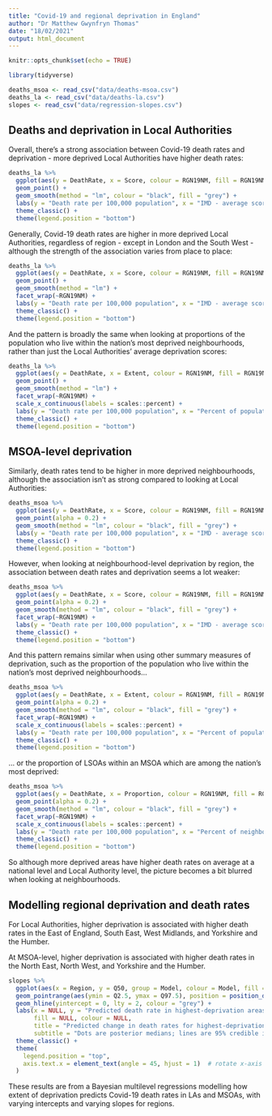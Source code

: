 ```yaml
---
title: "Covid-19 and regional deprivation in England"
author: "Dr Matthew Gwynfryn Thomas"
date: "18/02/2021"
output: html_document
---
```


```r
knitr::opts_chunk$set(echo = TRUE)
```

```r
library(tidyverse)

deaths_msoa <- read_csv("data/deaths-msoa.csv")
deaths_la <- read_csv("data/deaths-la.csv")
slopes <- read_csv("data/regression-slopes.csv")
```

## Deaths and deprivation in Local Authorities
Overall, there's a strong association between Covid-19 death rates and deprivation - more deprived Local Authorities have higher death rates:

```r
deaths_la %>% 
  ggplot(aes(y = DeathRate, x = Score, colour = RGN19NM, fill = RGN19NM)) +
  geom_point() +
  geom_smooth(method = "lm", colour = "black", fill = "grey") +
  labs(y = "Death rate per 100,000 population", x = "IMD - average score (higher is more deprived)", colour = NULL, fill = NULL) +
  theme_classic() +
  theme(legend.position = "bottom")
```

Generally, Covid-19 death rates are higher in more deprived Local Authorities, regardless of region - except in London and the South West - although the strength of the association varies from place to place:

```r
deaths_la %>% 
  ggplot(aes(y = DeathRate, x = Score, colour = RGN19NM, fill = RGN19NM)) +
  geom_point() +
  geom_smooth(method = "lm") +
  facet_wrap(~RGN19NM) +
  labs(y = "Death rate per 100,000 population", x = "IMD - average score (higher is more deprived)", colour = NULL, fill = NULL) +
  theme_classic() +
  theme(legend.position = "bottom")
```

And the pattern is broadly the same when looking at proportions of the population who live within the nation's most deprived neighbourhoods, rather than just the Local Authorities' average deprivation scores:

```r
deaths_la %>% 
  ggplot(aes(y = DeathRate, x = Extent, colour = RGN19NM, fill = RGN19NM)) +
  geom_point() +
  geom_smooth(method = "lm") +
  facet_wrap(~RGN19NM) +
  scale_x_continuous(labels = scales::percent) +
  labs(y = "Death rate per 100,000 population", x = "Percent of population living in England's most deprived areas", colour = NULL, fill = NULL) +
  theme_classic() +
  theme(legend.position = "bottom")
```

## MSOA-level deprivation
Similarly, death rates tend to be higher in more deprived neighbourhoods, although the association isn't as strong compared to looking at Local Authorities:

```r
deaths_msoa %>% 
  ggplot(aes(y = DeathRate, x = Score, colour = RGN19NM, fill = RGN19NM)) +
  geom_point(alpha = 0.2) +
  geom_smooth(method = "lm", colour = "black", fill = "grey") +
  labs(y = "Death rate per 100,000 population", x = "IMD - average score (higher is more deprived)", colour = NULL, fill = NULL) +
  theme_classic() +
  theme(legend.position = "bottom")
```

However, when looking at neighbourhood-level deprivation by region, the association between death rates and deprivation seems a lot weaker:

```r
deaths_msoa %>% 
  ggplot(aes(y = DeathRate, x = Score, colour = RGN19NM, fill = RGN19NM)) +
  geom_point(alpha = 0.2) +
  geom_smooth(method = "lm", colour = "black", fill = "grey") +
  facet_wrap(~RGN19NM) +
  labs(y = "Death rate per 100,000 population", x = "IMD - average score (higher is more deprived)", colour = NULL, fill = NULL) +
  theme_classic() +
  theme(legend.position = "bottom")
```

And this pattern remains similar when using other summary measures of deprivation, such as the proportion of the population who live within the nation's most deprived neighbourhoods...

```r
deaths_msoa %>% 
  ggplot(aes(y = DeathRate, x = Extent, colour = RGN19NM, fill = RGN19NM)) +
  geom_point(alpha = 0.2) +
  geom_smooth(method = "lm", colour = "black", fill = "grey") +
  facet_wrap(~RGN19NM) +
  scale_x_continuous(labels = scales::percent) +
  labs(y = "Death rate per 100,000 population", x = "Percent of population living in England's most deprived areas", colour = NULL, fill = NULL) +
  theme_classic() +
  theme(legend.position = "bottom")
```

... or the proportion of LSOAs within an MSOA which are among the nation's most deprived:

```r
deaths_msoa %>% 
  ggplot(aes(y = DeathRate, x = Proportion, colour = RGN19NM, fill = RGN19NM)) +
  geom_point(alpha = 0.2) +
  geom_smooth(method = "lm", colour = "black", fill = "grey") +
  facet_wrap(~RGN19NM) +
  scale_x_continuous(labels = scales::percent) +
  labs(y = "Death rate per 100,000 population", x = "Percent of neighbourhoods in England's most deprived 10%", colour = NULL, fill = NULL) +
  theme_classic() +
  theme(legend.position = "bottom")
```

So although more deprived areas have higher death rates on average at a national level and Local Authority level, the picture becomes a bit blurred when looking at neighbourhoods.

## Modelling regional deprivation and death rates
For Local Authorities, higher deprivation is associated with higher death rates in the East of England, South East, West Midlands, and Yorkshire and the Humber.

At MSOA-level, higher deprivation is associated with higher death rates in the North East, North West, and Yorkshire and the Humber. 

```r
slopes %>% 
  ggplot(aes(x = Region, y = Q50, group = Model, colour = Model, fill = Model)) +
  geom_pointrange(aes(ymin = Q2.5, ymax = Q97.5), position = position_dodge(width = 0.4)) +
  geom_hline(yintercept = 0, lty = 2, colour = "grey") +
  labs(x = NULL, y = "Predicted death rate in highest-deprivation areas",
       fill = NULL, colour = NULL,
       title = "Predicted change in death rates for highest-deprivation areas compared to lowest",
       subtitle = "Dots are posterior medians; lines are 95% credible intervals") +
  theme_classic() +
  theme(
    legend.position = "top",
    axis.text.x = element_text(angle = 45, hjust = 1)  # rotate x-axis labels
  )
```

These results are from a Bayesian multilevel regressions modelling how extent of deprivation predicts Covid-19 death rates in LAs and MSOAs, with varying intercepts and varying slopes for regions.
